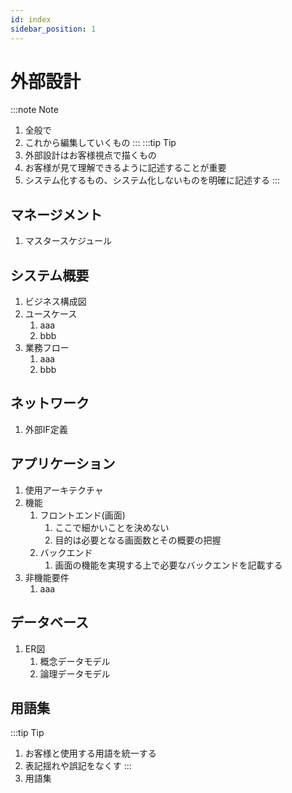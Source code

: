 ```yaml
---
id: index
sidebar_position: 1
---
```


# 外部設計

:::note Note
1. 全般で <TBD/>
1. これから編集していくもの
:::
:::tip Tip
1. 外部設計はお客様視点で描くもの
1. お客様が見て理解できるように記述することが重要
1. システム化するもの、システム化しないものを明確に記述する
:::

## マネージメント
1. マスタースケジュール

## システム概要
1. ビジネス構成図
1. ユースケース
    1. aaa
    1. bbb
1. 業務フロー
    1. aaa
    1. bbb

## ネットワーク
1. 外部IF定義

## アプリケーション
1. 使用アーキテクチャ
1. 機能
    1. フロントエンド(画面)
        1. ここで細かいことを決めない
        1. 目的は必要となる画面数とその概要の把握
    1. バックエンド
        1. 画面の機能を実現する上で必要なバックエンドを記載する
1. 非機能要件
    1. aaa

## データベース
1. ER図
    1. 概念データモデル
    1. 論理データモデル

## 用語集

:::tip Tip
1. お客様と使用する用語を統一する
1. 表記揺れや誤記をなくす
:::
1. 用語集
